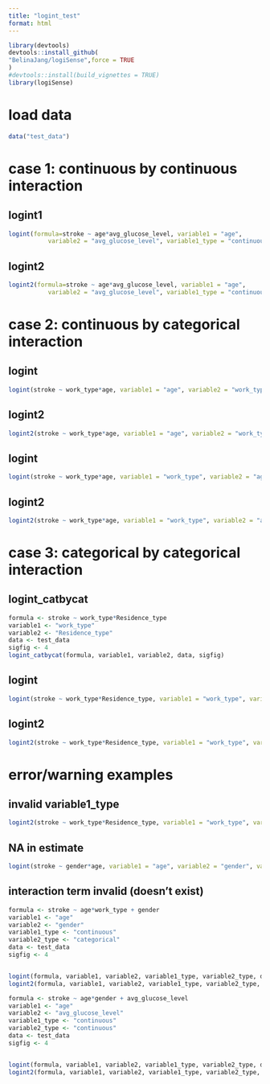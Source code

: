 ```yaml
---
title: "logint_test"
format: html
---
```


```r
library(devtools)
devtools::install_github(
"BelinaJang/logiSense",force = TRUE
)
#devtools::install(build_vignettes = TRUE)
library(logiSense)
```

# load data
```r
data("test_data")
```

# case 1: continuous by continuous interaction
## logint1
```r
logint(formula=stroke ~ age*avg_glucose_level, variable1 = "age", 
           variable2 = "avg_glucose_level", variable1_type = "continuous", variable2_type = "continuous", data = test_data)
```

## logint2
```r
logint2(formula=stroke ~ age*avg_glucose_level, variable1 = "age", 
           variable2 = "avg_glucose_level", variable1_type = "continuous", variable2_type = "continuous", data = test_data)
```

# case 2: continuous by categorical interaction

## logint
```r
logint(stroke ~ work_type*age, variable1 = "age", variable2 = "work_type", variable1_type = "continuous", variable2_type = "categorical",data=test_data, sigfig=4)
```

## logint2
```r
logint2(stroke ~ work_type*age, variable1 = "age", variable2 = "work_type", variable1_type = "continuous", variable2_type = "categorical",data=test_data, sigfig=4)
```
## logint
```r
logint(stroke ~ work_type*age, variable1 = "work_type", variable2 = "age", variable1_type = "categorical", variable2_type = "continuous",data=test_data, sigfig=4)
```
## logint2
```r
logint2(stroke ~ work_type*age, variable1 = "work_type", variable2 = "age", variable1_type = "categorical", variable2_type = "continuous",data=test_data, sigfig=4)
```


# case 3: categorical by categorical interaction

## logint_catbycat
```r
formula <- stroke ~ work_type*Residence_type
variable1 <- "work_type"
variable2 <- "Residence_type"
data <- test_data
sigfig <- 4
logint_catbycat(formula, variable1, variable2, data, sigfig)
```

## logint
```r
logint(stroke ~ work_type*Residence_type, variable1 = "work_type", variable2 = "Residence_type", variable1_type = "categorical", variable2_type = "categorical",data=test_data, sigfig=4)
```

## logint2
```r
logint2(stroke ~ work_type*Residence_type, variable1 = "work_type", variable2 = "Residence_type", variable1_type = "categorical", variable2_type = "categorical",data=test_data, sigfig=4)
```
# error/warning examples
## invalid variable1_type
```r
logint2(stroke ~ work_type*Residence_type, variable1 = "work_type", variable2 = "Residence_type", variable1_type = "categoricals", variable2_type = "categorical",data=test_data, sigfig=4)
```
## NA in estimate
```r
logint(stroke ~ gender*age, variable1 = "age", variable2 = "gender", variable1_type = "continuous", variable2_type = "categorical",data=test_data, sigfig=4)
```
## interaction term invalid (doesn't exist)
```r
formula <- stroke ~ age*work_type + gender
variable1 <- "age"
variable2 <- "gender"
variable1_type <- "continuous"
variable2_type <- "categorical"
data <- test_data
sigfig <- 4


logint(formula, variable1, variable2, variable1_type, variable2_type, data, sigfig)
logint2(formula, variable1, variable2, variable1_type, variable2_type, data, sigfig)
```

```r
formula <- stroke ~ age*gender + avg_glucose_level
variable1 <- "age"
variable2 <- "avg_glucose_level"
variable1_type <- "continuous"
variable2_type <- "continuous"
data <- test_data
sigfig <- 4


logint(formula, variable1, variable2, variable1_type, variable2_type, data, sigfig)
logint2(formula, variable1, variable2, variable1_type, variable2_type, data, sigfig)
```
